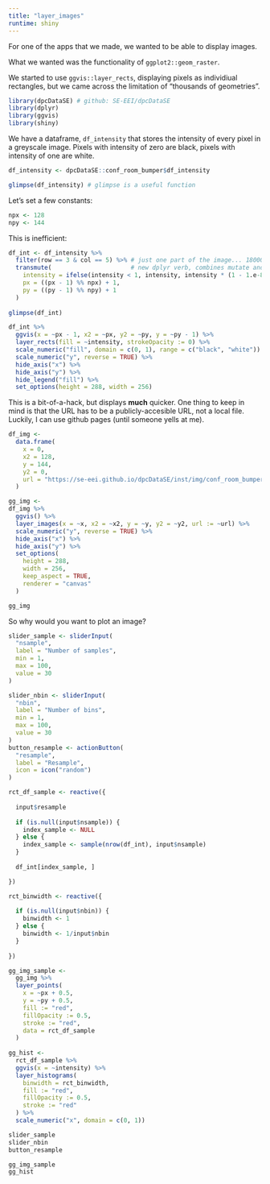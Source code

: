 ```yaml
---
title: "layer_images"
runtime: shiny
---
```


For one of the apps that we made, we wanted to be able to display images.

What we wanted was the functionality of `ggplot2::geom_raster`.

We started to use `ggvis::layer_rects`, displaying pixels as individiual rectangles, but we came across the limitation of "thousands of geometries".

```r
library(dpcDataSE) # github: SE-EEI/dpcDataSE
library(dplyr)
library(ggvis)
library(shiny)
```

We have a dataframe, `df_intensity` that stores the intensity of every pixel in a greyscale image. Pixels with intensity of zero are black, pixels with intensity of one are white.

```r
df_intensity <- dpcDataSE::conf_room_bumper$df_intensity

glimpse(df_intensity) # glimpse is a useful function
```

Let's set a few constants:

```r
npx <- 128
npy <- 144
```

This is inefficient:

```r
df_int <- df_intensity %>% 
  filter(row == 3 & col == 5) %>% # just one part of the image... 18000 pixels
  transmute(                      # new dplyr verb, combines mutate and select
    intensity = ifelse(intensity < 1, intensity, intensity * (1 - 1.e-8)),
    px = ((px - 1) %% npx) + 1, 
    py = ((py - 1) %% npy) + 1
  ) 
  
glimpse(df_int)

df_int %>%
  ggvis(x = ~px - 1, x2 = ~px, y2 = ~py, y = ~py - 1) %>%
  layer_rects(fill = ~intensity, strokeOpacity := 0) %>%
  scale_numeric("fill", domain = c(0, 1), range = c("black", "white")) %>%
  scale_numeric("y", reverse = TRUE) %>%
  hide_axis("x") %>%
  hide_axis("y") %>%
  hide_legend("fill") %>%
  set_options(height = 288, width = 256)
```

This is a bit-of-a-hack, but displays **much** quicker. One thing to keep in mind is that the URL has to be a publicly-accesible URL, not a local file. Luckily, I can use github pages (until someone yells at me).

```r
df_img <- 
  data.frame(
    x = 0, 
    x2 = 128,
    y = 144, 
    y2 = 0,
    url = "https://se-eei.github.io/dpcDataSE/inst/img/conf_room_bumper/img_grey/conf_room-000-003-005.jpg"  
  )

gg_img <-
df_img %>%
  ggvis() %>%
  layer_images(x = ~x, x2 = ~x2, y = ~y, y2 = ~y2, url := ~url) %>%
  scale_numeric("y", reverse = TRUE) %>%
  hide_axis("x") %>%
  hide_axis("y") %>%
  set_options(
    height = 288, 
    width = 256, 
    keep_aspect = TRUE, 
    renderer = "canvas"
  ) 

gg_img
```

So why would you want to plot an image?

```r
slider_sample <- sliderInput(
  "nsample",
  label = "Number of samples",
  min = 1, 
  max = 100, 
  value = 30
)

slider_nbin <- sliderInput(
  "nbin",
  label = "Number of bins",
  min = 1, 
  max = 100, 
  value = 30
)
button_resample <- actionButton(
  "resample",
  label = "Resample",
  icon = icon("random")
)
```

```r
rct_df_sample <- reactive({
  
  input$resample
  
  if (is.null(input$nsample)) {
    index_sample <- NULL
  } else {
    index_sample <- sample(nrow(df_int), input$nsample)
  }
 
  df_int[index_sample, ]

})

rct_binwidth <- reactive({
  
  if (is.null(input$nbin)) {
    binwidth <- 1
  } else {
    binwidth <- 1/input$nbin
  }
  
})

gg_img_sample <- 
  gg_img %>%
  layer_points(
    x = ~px + 0.5,
    y = ~py + 0.5,
    fill := "red", 
    fillOpacity := 0.5,
    stroke := "red", 
    data = rct_df_sample
  )
  
gg_hist <- 
  rct_df_sample %>%
  ggvis(x = ~intensity) %>%
  layer_histograms(
    binwidth = rct_binwidth,
    fill := "red", 
    fillOpacity := 0.5,
    stroke := "red"
  ) %>%
  scale_numeric("x", domain = c(0, 1)) 
```

```r
slider_sample
slider_nbin
button_resample
```

```r
gg_img_sample
gg_hist
```





